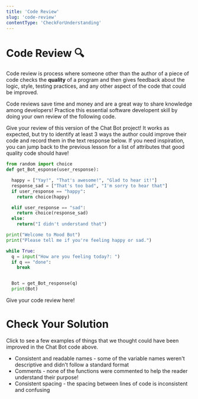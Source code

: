 ```yaml
---
title: 'Code Review'
slug: 'code-review'
contentType: 'CheckForUnderstanding'
---
```


# Code Review :mag:

Code review is process where someone other than the author of a piece of code checks the **quality** of a program and then gives feedback about the logic, style, testing practices, and any other aspect of the code that could be improved. 

Code reviews save time and money and are a great way to share knowledge among developers! Practice this essential software developent skill by doing your own review of the following code.

<Challenge>

Give your review of this version of the Chat Bot project! It works as expected, but try to identify at least 3 ways the author could improve their code and record them in the text response below. If you need inspiration, you can jump back to the previous lesson for a list of attributes that good quality code should have!

```python
from random import choice
def get_Bot_esponse(user_response):

  happy = ["Yay!", "That's awesome!", "Glad to hear it!"]
  response_sad = ["That's too bad", "I'm sorry to hear that"]
  if user_response == "happy":
    return choice(happy)

  elif user_response == "sad":
    return choice(response_sad)
  else:
    return("I didn't understand that")

print("Welcome to Mood Bot")
print("Please tell me if you're feeling happy or sad.")

while True:
  q = input("How are you feeling today?: ")
  if q == "done":
    break


  Bot = get_Bot_response(q)
  print(Bot)
```

</Challenge>

<TextResponse>
<Prompt>

Give your code review here!

</Prompt>

</TextResponse>

# Check Your Solution

Click to see a few examples of things that we thought could have been improved in the Chat Bot code above.

<Solution>

* Consistent and readable names - some of the variable names weren't descriptive and didn't follow a standard format
* Comments - none of the functions were commented to help the reader understand their purpose!
* Consistent spacing - the spacing between lines of code is inconsistent and confusing

</Solution>